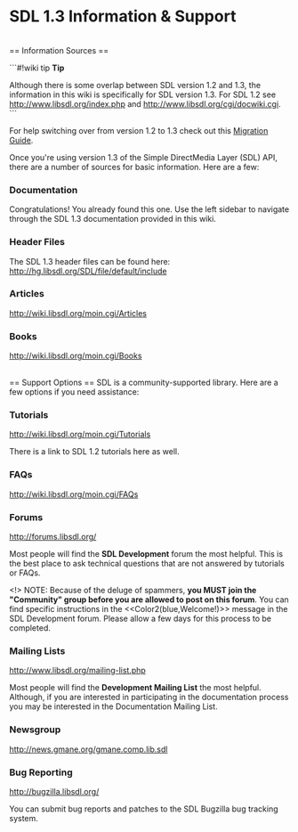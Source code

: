 <!-- pragma section-numbers off -->
<!-- pragma camelcase off -->
<!-- acl All:read -->

= SDL 1.3 Information & Support =

<br/>
== Information Sources ==

```#!wiki tip
'''Tip'''

Although there is some overlap between SDL version 1.2 and 1.3, the information in this wiki is specifically for SDL version 1.3.  For SDL 1.2 see http://www.libsdl.org/index.php and http://www.libsdl.org/cgi/docwiki.cgi.
```

For help switching over from version 1.2 to 1.3 check out this [[MigrationGuide|Migration Guide]].

Once you're using version 1.3 of the Simple DirectMedia Layer (SDL) API, there are a number of sources for basic information.  Here are a few:

=== Documentation ===
Congratulations!  You already found this one.  Use the left sidebar to navigate through the SDL 1.3 documentation provided in this wiki.

=== Header Files ===
The SDL 1.3 header files can be found here:
http://hg.libsdl.org/SDL/file/default/include

=== Articles ===
http://wiki.libsdl.org/moin.cgi/Articles

=== Books ===
http://wiki.libsdl.org/moin.cgi/Books

<br/>
== Support Options ==
SDL is a community-supported library.  Here are a few options if you need assistance:


=== Tutorials ===
http://wiki.libsdl.org/moin.cgi/Tutorials

There is a link to SDL 1.2 tutorials here as well.

=== FAQs ===
http://wiki.libsdl.org/moin.cgi/FAQs

=== Forums ===
http://forums.libsdl.org/

Most people will find the '''SDL Development''' forum the most helpful.  This is the best place to ask technical questions that are not answered by tutorials or FAQs.  

<!> NOTE:  Because of the deluge of spammers, '''you MUST join the "Community" group before you are allowed to post on this forum'''. You can find specific instructions in the <<Color2(blue,Welcome!)>> message in the SDL Development forum.  Please allow a few days for this process to be completed.   

=== Mailing Lists ===
http://www.libsdl.org/mailing-list.php

Most people will find the '''Development Mailing List''' the most helpful.  Although, if you are interested in participating in the documentation process you may be interested in the Documentation Mailing List.  

=== Newsgroup ===
http://news.gmane.org/gmane.comp.lib.sdl

=== Bug Reporting ===
http://bugzilla.libsdl.org/

You can submit bug reports and patches to the SDL Bugzilla bug tracking system.
